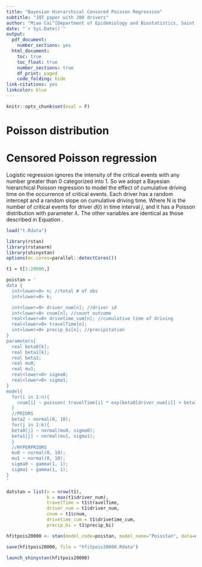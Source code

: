 ```yaml
---
title: "Bayesian Hierarchical Censored Poisson Regression"
subtitle: "JQT paper with 200 drivers"
author: "Miao Cai^[Department of Epidemiology and Biostatistics, Saint Louis University. Email address [miao.cai@slu.edu](miao.cai@slu.edu)]"
date: "`r Sys.Date()`"
output:
  pdf_document:
    number_sections: yes
  html_document:
    toc: true
    toc_float: true
    number_sections: true
    df_print: paged
    code_folding: hide
link-citations: yes
linkcolor: blue
---
```


```r
knitr::opts_chunk$set(eval = F)
```

# Poisson distribution

# Censored Poisson regression

Logistic regression ignores the intensity of the critical events with any number greater than 0 categorized into 1. So we adopt a Bayesian hierarchical Poisson regression to model the effect of cumulative driving time on the occurrence of critical events. Each driver has a random intercept and a random slope on cumulative driving time.
\begin{align}
\label{pois}
\begin{split}
\text{N} & \sim \text{POIS}(t\cdot\lambda)\\
\lambda_{d(i)} & =\exp(\beta_{0, d(i)} + \beta_{1, d(i)} \cdot \text{CT} + \mathbf{\xi} \cdot \mathbf{W} + \mathbf{\nu} \cdot \mathbf{D})
\end{split}
\end{align}
Where N is the number of critical events for driver $d(i)$ in time interval $j$, and it has a Poisson distribution with parameter $\lambda$. The other variables are identical as those described in Equation \ref{logis}.


```r
load("t.Rdata")

library(rstan)
library(rstanarm)
library(shinystan)
options(mc.cores=parallel::detectCores())

t1 = t[1:20000,]

poistan = '
data {
  int<lower=0> n; //total # of obs
  int<lower=0> k;

  int<lower=0> driver_num[n]; //driver id
  int<lower=0> cnum[n]; //count outcome
  real<lower=0> drivetime_cum[n]; //cumulative time of driving
  real<lower=0> travelTime[n];
  int<lower=0> precip_bi[n]; //precipitation
}
parameters{
  real beta0[k];
  real beta1[k];
  real beta2;
  real mu0;
  real mu1;
  real<lower=0> sigma0;
  real<lower=0> sigma1;
}
model{
  for(i in 1:n){
    cnum[i] ~ poisson( travelTime[i] * exp(beta0[driver_num[i]] + beta1[driver_num[i]]*drivetime_cum[i] + beta2*precip_bi[i]) );
  }
  //PRIORS
  beta2 ~ normal(0, 10);
  for(j in 1:k){
  beta0[j] ~ normal(mu0, sigma0);
  beta1[j] ~ normal(mu1, sigma1);
  }
  //HYPERPRIORS
  mu0 ~ normal(0, 10);
  mu1 ~ normal(0, 10);
  sigma0 ~ gamma(1, 1);
  sigma1 ~ gamma(1, 1);
}
'

datstan = list(n = nrow(t1),
               k = max(t1$driver_num),
               travelTime = t1$travelTime,
               driver_num = t1$driver_num,
               cnum = t1$cnum,
               drivetime_cum = t1$drivetime_cum,
               precip_bi = t1$precip_bi)

hfitpois20000 <- stan(model_code=poistan, model_name="Poisstan", data=datstan, iter=5000,warmup = 1000, chains=3, control = list(adapt_delta = 0.95))

save(hfitpois20000, file = "hfitpois20000.Rdata")

launch_shinystan(hfitpois20000)
```




